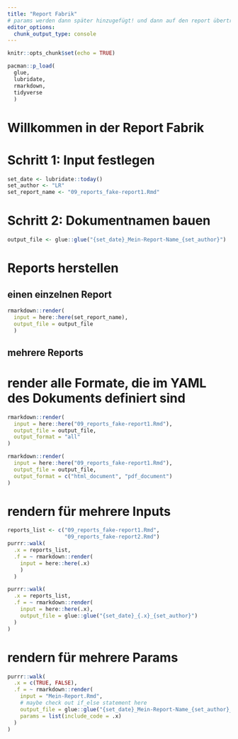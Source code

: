 ```yaml
---
title: "Report Fabrik"
# params werden dann später hinzugefügt! und dann auf den report übertragen :)
editor_options: 
  chunk_output_type: console
---
```


```r
knitr::opts_chunk$set(echo = TRUE)

pacman::p_load(
  glue,
  lubridate,
  rmarkdown,
  tidyverse
  )
```

# Willkommen in der Report Fabrik

# Schritt 1: Input festlegen

```r
set_date <- lubridate::today()
set_author <- "LR"
set_report_name <- "09_reports_fake-report1.Rmd"
```


# Schritt 2: Dokumentnamen bauen
```r
output_file <- glue::glue("{set_date}_Mein-Report-Name_{set_author}")
```


# Reports herstellen

## einen einzelnen Report

```r
rmarkdown::render(
  input = here::here(set_report_name),
  output_file = output_file
  )
```

## mehrere Reports

# render alle Formate, die im YAML des Dokuments definiert sind

```r
rmarkdown::render(
  input = here::here("09_reports_fake-report1.Rmd"),
  output_file = output_file,
  output_format = "all"
)
```

```r
rmarkdown::render(
  input = here::here("09_reports_fake-report1.Rmd"),
  output_file = output_file,
  output_format = c("html_document", "pdf_document")
)
```

# rendern für mehrere Inputs

```r
reports_list <- c("09_reports_fake-report1.Rmd",
                  "09_reports_fake-report2.Rmd")
purrr::walk(
  .x = reports_list,
  .f = ~ rmarkdown::render(
    input = here::here(.x)
    )
  )

```

```r
purrr::walk(
  .x = reports_list,
  .f = ~ rmarkdown::render(
    input = here::here(.x),
    output_file = glue::glue("{set_date}_{.x}_{set_author}")
  )
)
```

# rendern für mehrere Params

```r
purrr::walk(
  .x = c(TRUE, FALSE),
  .f = ~ rmarkdown::render(
    input = "Mein-Report.Rmd",
    # maybe check out if_else statement here
    output_file = glue::glue("{set_date}_Mein-Report-Name_{set_author}_Code{.x}"),
    params = list(include_code = .x)
  )
)
```

